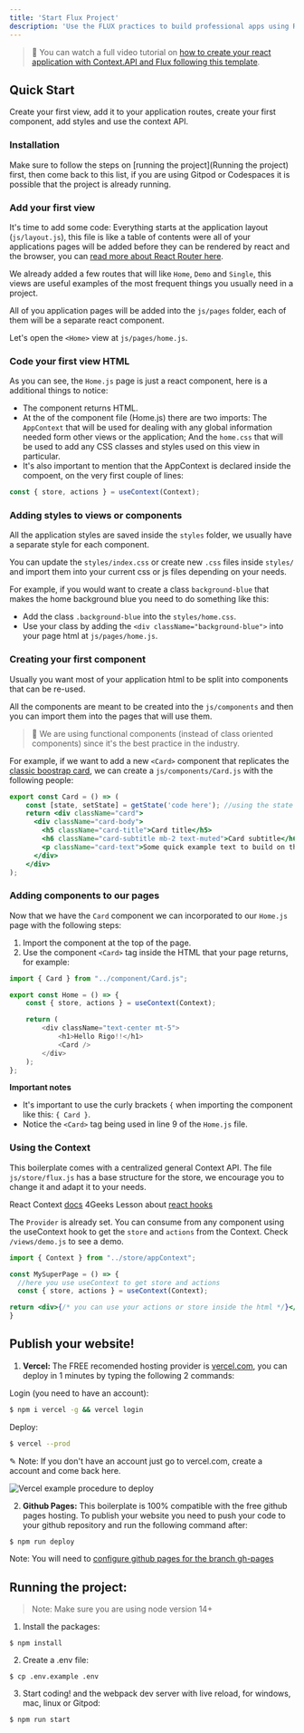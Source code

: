 ```yaml
---
title: 'Start Flux Project'
description: 'Use the FLUX practices to build professional apps using React.js'
---
```


> 🎥 You can watch a full video tutorial on [how to create your react application with Context.API and Flux following this template](https://www.loom.com/share/f37c6838b3f1496c95111e515e83dd9b).

## Quick Start

Create your first view, add it to your application routes, create your first component, add styles and use the context API.

### Installation 

Make sure to follow the steps on [running the project](Running the project) first, then come back to this list, if you are using Gitpod or Codespaces it is possible that the project is already running.

### Add your first view

It's time to add some code: Everything starts at the application layout (`js/layout.js`), this file is like a table of contents were all of your applications pages will be added before they can be rendered by react and the browser, you can [read more about React Router here](https://4geeks.com/lesson/routing-our-views-with-react-router).

We already added a few routes that will like `Home`, `Demo` and `Single`, this views are useful examples of the most frequent things you usually need in a project.

All of you application pages will be added into the `js/pages` folder, each of them will be a separate react component.

Let's open the `<Home>` view at `js/pages/home.js`.

### Code your first view HTML

As you can see, the `Home.js` page is just a react component, here is a additional things to notice:

- The component returns HTML.
- At the of the component file (Home.js) there are two imports: The `AppContext` that will be used for dealing with any global information needed form other views or the application; And the `home.css` that will be used to add any CSS classes and styles used on this view in particular.
- It's also important to mention that the AppContext is declared inside the compoent, on the very first couple of lines:

```js
const { store, actions } = useContext(Context);
```

### Adding styles to views or components

All the application styles are saved inside the `styles` folder, we usually have a separate style for each component.

You can update the `styles/index.css` or create new `.css` files inside `styles/` and import them into your current css or js files depending on your needs.

For example, if you would want to create a class `background-blue` that makes the home background blue you need to do something like this:

- Add the class `.background-blue` into the `styles/home.css`.
- Use your class by adding the `<div className="background-blue">` into your page html at `js/pages/home.js`.

### Creating your first component

Usually you want most of your application html to be split into components that can be re-used.
	
All the components are meant to be created into the `js/components` and then you can import them into the pages that will use them.

> 📝 We are using functional components (instead of class oriented components) since it's the best practice in the industry.
	
For example, if we want to add a new `<Card>` component that replicates the [classic boostrap card](https://getbootstrap.com/docs/5.0/components/card/), we can create a `js/components/Card.js` with the following people:

```jsx
export const Card = () => (
	const [state, setState] = getState('code here'); //using the state (if needed)
	return <div className="card">
	  <div className="card-body">
	    <h5 className="card-title">Card title</h5>
	    <h6 className="card-subtitle mb-2 text-muted">Card subtitle</h6>
	    <p className="card-text">Some quick example text to build on the card title and make up the bulk of the cards content.</p>
	  </div>
	</div>
);
```

### Adding components to our pages

Now that we have the `Card` component we can incorporated to our `Home.js` page with the following steps:

1. Import the component at the top of the page.
2. Use the component `<Card>` tag inside the HTML that your page returns, for example:

```js
import { Card } from "../component/Card.js";

export const Home = () => {
	const { store, actions } = useContext(Context);

	return (
		<div className="text-center mt-5">
			<h1>Hello Rigo!!</h1>
			<Card />
		</div>
	);
};
```

**Important notes**

- It's important to use the curly brackets `{` when importing the component like this: `{ Card }`.
- Notice the `<Card>` tag being used in line 9 of the `Home.js` file.

### Using the Context

This boilerplate comes with a centralized general Context API. The file `js/store/flux.js` has a base structure for the store, we encourage you to change it and adapt it to your needs.

React Context [docs](https://reactjs.org/docs/context.html)
4Geeks Lesson about [react hooks](https://content.breatheco.de/lesson/react-hooks-explained)

The `Provider` is already set. You can consume from any component using the useContext hook to get the `store` and `actions` from the Context. Check `/views/demo.js` to see a demo.

```jsx
import { Context } from "../store/appContext";

const MySuperPage = () => {
  //here you use useContext to get store and actions
  const { store, actions } = useContext(Context);

return <div>{/* you can use your actions or store inside the html */}</div>
}
```

## Publish your website!

1. **Vercel:** The FREE recomended hosting provider is [vercel.com](https://vercel.com/), you can deploy in 1 minutes by typing the following 2 commands:

Login (you need to have an account):
```sh
$ npm i vercel -g && vercel login
```
Deploy:
```sh
$ vercel --prod
```
✎ Note: If you don't have an account just go to vercel.com, create a account and come back here.

![Vercel example procedure to deploy](https://github.com/4GeeksAcademy/react-hello-webapp/blob/4b530ba091a981d3916cc6e960e370decaf2e234/docs/deploy.png?raw=true)

2. **Github Pages:** This boilerplate is 100% compatible with the free github pages hosting.
To publish your website you need to push your code to your github repository and run the following command after:
```sh
$ npm run deploy
```
Note: You will need to [configure github pages for the branch gh-pages](https://help.github.com/articles/configuring-a-publishing-source-for-github-pages/#enabling-github-pages-to-publish-your-site-from-master-or-gh-pages)

## Running the project:

> Note: Make sure you are using node version 14+

1. Install the packages:
```
$ npm install
```
2. Create a .env file:
```
$ cp .env.example .env
```
3. Start coding! and the webpack dev server with live reload, for windows, mac, linux or Gitpod:

```bash
$ npm run start
```
